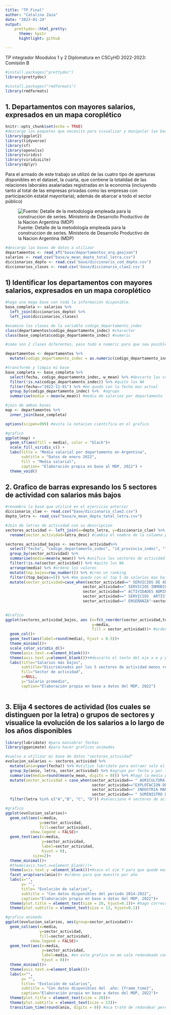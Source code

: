 ---
title: "TP_Final"
author: "Catalina Zaza"
date: "2023-01-24"
output: 
    prettydoc::html_pretty:
      theme: hpstr
      hightlight: github

---

TP integrador Moodulos 1 y 2
Diplomatura en CSCyHD 2022-2023: Comisión B


```{r}
#install.packages("prettydoc")
library(prettydoc)

#install.packages("rmdformats")
library(rmdformats)
```
    
## 1. Departamentos con mayores salarios, expresados en un mapa coroplético

```{r setup, include=FALSE}
knitr::opts_chunk$set(echo = TRUE)
#descargo los paquetes que necesito para visualizar y manipular las bases de datos
library(ggplot2)
library(tidyverse)
library(sf)
library(openxlsx)
library(viridis)
library(viridisLite)
library(dplyr)

```

Para el armado de este trabajo se utilizó de las cuatro tipo de
aperturas disponibles en el dataset, la cuarta, que contiene la
totalidad de las relaciones laborales asalariadas registradas en la
economía (incluyendo tanto al total de las empresas privadas como las
empresas con participación estatal mayoritaria); además de abarcar a
todo el sector público)

![Fuente: Detalle de la metodología empleada para la construccion de
series. Ministerio de Desarrollo Productivo de la Nacion Argentina
(MDP)](base/grafico_metodologico.png)

```{r echo=TRUE}
#descargo las bases de datos a utilizar
departamentos <- read_sf("base/departamentos_arg.geojson")
salarios <- read_csv("base/w_mean_depto_total_letra.csv")
diccionarios_depto <- read.csv('base/diccionario_cod_depto.csv')
diccionarios_clases <- read.csv('base/diccionario_clae2.csv')

```

## 1) Identificar los departamentos con mayores salarios, expresados en un mapa coroplético

```{r echo=TRUE}
#hago una mega base con toda la información disponible.
base_completa <- salarios %>% 
  left_join(diccionarios_depto) %>% 
  left_join(diccionarios_clases)

```

```{r echo=TRUE}
#examino las clases de la variable codigo_departamento_indec 
class(departamentos$codigo_departamento_indec) #character
class(base_completa$codigo_departamento_indec) #numeric

#como son 2 clases diferentes, paso todo a numeric para que sea posible joinear despues

departamentos <- departamentos %>% 
  mutate(codigo_departamento_indec = as.numeric(codigo_departamento_indec))

```

```{r echo=TRUE}
#transformo y limpio mi base 
base_completa <- base_completa %>% 
  select(fecha, codigo_departamento_indec, w_mean) %>% #descarto las columnas que no utilizo
  filter(!is.na(codigo_departamento_indec)) %>% #quito los NA
  filter(fecha=="2022-11-01") %>% #me quedo con la fecha mas actual
  group_by(codigo_departamento_indec) %>%  #agrupo
  summarise(media = mean(w_mean)) #media de salarios por departamento
```

```{r echo=TRUE}
#join de ambas bases
map <- departamentos %>%
  inner_join(base_completa) 
```

```{r echo=TRUE}
options(scipen=999) #evita la notacion cientifica en el grafico

#grafico
ggplot(map) +
  geom_sf(aes(fill = media), color = "black")+
  scale_fill_viridis_c() +
  labs(title = "Media salarial por departamento en Argentina",
       subtitle = "Datos de enero 2022",
       fill = "Media salarial", 
       caption= "Elaboración propia en base al MDP, 2022") + 
  theme_void()
```

## 2. Grafico de barras expresando los 5 sectores de actividad con salarios más bajos

```{r echo=TRUE}
#renombro la base que utilicé en el ejercicio anterior
diccionario_clae <- read.csv("base/diccionario_clae2.csv")
depto_letra <- read_csv("base/w_mean_depto_total_letra.csv") 
```

```{r echo=TRUE}
#Join de letras de actividad con su descripcion
sectores_actividad <- left_join(x=depto_letra, y=diccionario_clae) %>%
  rename(sector_actividad=letra_desc) #cambio el nombre de la columna para que sea mas facil manipular
```

```{r echo=TRUE}
sectores_actividad_bajos <- sectores_actividad%>% 
  select("fecha", "codigo_departamento_indec", "id_provincia_indec", "letra", "w_mean", "sector_actividad") %>% #descarto las columnas a no utilizar
  group_by(sector_actividad) %>%
  summarise(media=mean(w_mean)) %>% #unifico los sectores de actividad
  filter(!is.na(sector_actividad)) %>% #quito los NA
  arrange(media) %>% #ordeno los valores
  mutate(top_bajos=row_number()) %>% #creo un ranking
  filter((top_bajos<=5)) %>% #me quedo con el top 5 de salarios mas bajos por sector
  mutate(sector_actividad=case_when(sector_actividad==" SERVICIOS DE ALOJAMIENTO Y SERVICIOS DE COMIDA"~"ALOJAMIENTO Y COMIDA",
                                  sector_actividad==" SERVICIOS INMOBILIARIOS"~sector_actividad,
                                  sector_actividad==" ACTIVIDADES ADMINISTRATIVAS Y SERVICIOS DE APOYO"~"ACTIVIDADES ADMINISTRATIVAS",
                                  sector_actividad==" SERVICIOS  ARTÍSTICOS, CULTURALES, DEPORTIVOS  Y DE ESPARCIMIENTO"~"DEPORTE Y CULTURA",
                                  sector_actividad==" ENSEÑANZA"~sector_actividad)) #organizo las etiquetas de cada sector para que sea mas legible
 

```

```{r echo=TRUE}
#Grafico
ggplot(sectores_actividad_bajos, aes (x=fct_reorder(sector_actividad,top_bajos),
                                      y=media, 
                                      fill = sector_actividad))+ #ordeno los valores de x de menor a mayor para que sea más clara su lectura
  geom_col()+
  geom_text(aes(label=round(media), hjust = 0.5))+
  theme_minimal()+
  scale_color_viridis_d()+
  theme(axis.text.x=element_blank())+ 
  theme(axis.text.y=element_blank())+#descarto el texto del eje x e y para que sea mas simple de visualizar el grafico
  labs(title="Salarios más bajos",
       subtitle="Discriminados por los 5 sectores de actividad menos rentados",
       fill="Sector de actividad",
       x=NULL,
       y="Salario promedio",
       caption="Elaboración propia en base a datos del MDP, 2022")
  
```

## 3. Elija 4 sectores de actividad (los cuales se distinguen por la letra) o grupos de sectores y visualice la evolución de los salarios a lo largo de los años disponibles

```{r echo=TRUE}
library(lubridate) #para maniobrar fechas
library(gganimate) #para hacer graficos animados
```

```{r echo=TRUE}
#vuelvo a utilizar mi base de datos "sectores_actividad"
evolucion_salarios <- sectores_actividad %>% 
  mutate(anio=year(fecha)) %>% #utilizo lubridate para extraer solo el año de cada fecha
  group_by(anio, letra, sector_actividad) %>% #agrupo por fecha y por letra
  summarise(media=round(mean(w_mean, digits = 0))) %>% #hago la media por año y por sector  
  mutate(sector_actividad = case_when(sector_actividad== " AGRICULTURA, GANADERÍA, CAZA, SILVICULTURA Y PESCA" ~ "AGROINDUSTRIA",
                                      sector_actividad=="EXPLOTACION DE MINAS Y CANTERAS" ~ "MINERIA",
                                      sector_actividad==" INDUSTRIA MANUFACTURERA" ~ "MANUFACTURA",
                                      sector_actividad== " SUMINISTRO DE ELECTRICIDAD, GAS, VAPOR Y AIRE ACONDICIONADO" ~ "ENERGIA")) %>% #simplifico las etiquetas de los sectores que voy a usar
  filter(letra %in% c("A","B", "C", "D")) #selecciono 4 sectores de actividad por la letra que coincide con el sector

```

```{r echo=TRUE}
#grafico 
ggplot(evolucion_salarios)+
  geom_col(aes(x=media, 
               y=sector_actividad, 
               fill=sector_actividad), 
           show.legend = FALSE)+
  geom_text(aes(x=media, 
                y=sector_actividad, 
                label=sector_actividad, 
                hjust = 0), 
            size=2)+
  theme_minimal()+
  #theme(axis.text.x=element_blank())+ 
  theme(axis.text.y =element_blank())+#saco el eje Y para que quede mas claro
  facet_wrap(vars(anio))+ #ordeno para que muestre por año
  labs(x="",
       y= "",
       title= "Evolución de salarios",
       subtitle = "Con datos disponibles del periodo 2014-2022",
       caption="Elaboración propia en base a datos del MDP, 2022")+
  theme(plot.title = element_text(size = 20, hjust=0.1))+ #hago correcciones a la ubicacion del titulo y subtitulo
  theme(plot.subtitle = element_text(size = 13, hjust=0.1))
```

```{r echo=TRUE}
#grafico animado 
ggplot(evolucion_salarios, aes(group=sector_actividad))+
  geom_col(aes(x=media, 
               y=sector_actividad, 
               fill=sector_actividad), 
           show.legend = FALSE)+
  geom_text(aes(x=media, 
                y=sector_actividad, 
                label=media, #en este grafico no me sale redondeado como en la base
                hjust = 0))+
  theme_minimal()+
  theme(axis.text.x=element_blank())+ 
  labs(x="",
       y= "",
       title= "Evolución de salarios",
       subtitle = "Con datos disponibles del  año: {frame_time}", 
       caption="Elaboración propia en base a datos del MDP, 2022")+
  theme(plot.title = element_text(size = 20))+ 
  theme(plot.subtitle = element_text(size = 13))+
  transition_time(round(anio, digits = 0)) #aca traté de redondear pero no me salio
       
       
      
```
